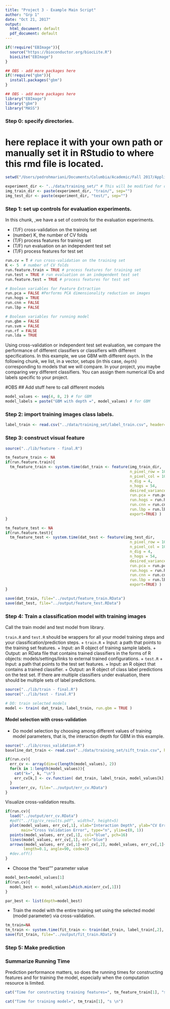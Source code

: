 ```yaml
---
title: "Project 3 - Example Main Script"
author: "Grp 1"
date: "Oct 21, 2017"
output:
  html_document: default
  pdf_document: default
---
```


```r
if(!require("EBImage")){
  source("https://bioconductor.org/biocLite.R")
  biocLite("EBImage")
}

## OBS - add more packages here
if(!require("gbm")){
  install.packages("gbm")
}

## OBS - add more packages here
library("EBImage")
library("gbm")
library("MASS")
```

### Step 0: specify directories.

# here replace it with your own path or manually set it in RStudio to where this rmd file is located.
```r
setwd("/Users/pedrohmariani/Documents/Columbia/Academic/Fall 2017/AppliedDataScience/Projects/TZstatsFolder/Fall2017-project3-fall2017-project3-grp1/doc") 
```

```r
experiment_dir <- "../data/training_set/" # This will be modified for different data sets.
img_train_dir <- paste(experiment_dir, "train/", sep="")
img_test_dir <- paste(experiment_dir, "test/", sep="")
```

### Step 1: set up controls for evaluation experiments.

In this chunk, ,we have a set of controls for the evaluation experiments. 

+ (T/F) cross-validation on the training set
+ (number) K, the number of CV folds
+ (T/F) process features for training set
+ (T/F) run evaluation on an independent test set
+ (T/F) process features for test set

```r
run.cv = T # run cross-validation on the training set
K <- 5  # number of CV folds
run.feature.train = TRUE # process features for training set
run.test = TRUE # run evaluation on an independent test set
run.feature.test = TRUE # process features for test set

# Boolean variables for Feature Extraction
run.pca = FALSE #Performs PCA dimensionality reduction on images
run.hogs = TRUE
run.cnn = FALSE
run.lbp = FALSE

# Boolean variables for running model
run.gbm = FALSE
run.svm = FALSE
run.rf = FALSE
run.lda = TRUE
```

Using cross-validation or independent test set evaluation, we compare the performance of different classifiers or classifiers with different specifications. In this example, we use GBM with different `depth`. In the following chunk, we list, in a vector, setups (in this case, `depth`) corresponding to models that we will compare. In your project, you maybe comparing very different classifiers. You can assign them numerical IDs and labels specific to your project. 

#OBS
## Add stuff here to call different models

```r
model_values <- seq(4, 8, 2) # for GBM
model_labels = paste("GBM with depth =", model_values) # for GBM
```

### Step 2: import training images class labels.

```r
label_train <- read.csv("../data/training_set/label_train.csv", header=T)
```

### Step 3: construct visual feature

```r
source("../lib/feature - final.R")

tm_feature_train <- NA
if(run.feature.train){
  tm_feature_train <- system.time(dat_train <- feature(img_train_dir,
                                                       n_pixel_row = 10,
                                                       n_pixel_col = 10,
                                                       n_dig = 4,
                                                       n_hogs = 54,
                                                       desired_variance = 0.9,
                                                       run.pca = run.pca,
                                                       run.hogs = run.hogs,
                                                       run.cnn = run.cnn, 
                                                       run.lbp = run.lbp,
                                                       export=TRUE) )
}

tm_feature_test <- NA
if(run.feature.test){
  tm_feature_test <- system.time(dat_test <- feature(img_test_dir,
                                                       n_pixel_row = 10,
                                                       n_pixel_col = 10,
                                                       n_dig = 4,
                                                       n_hogs = 54,
                                                       desired_variance = 0.9,
                                                       run.pca = run.pca,
                                                       run.hogs = run.hogs,
                                                       run.cnn = run.cnn, 
                                                       run.lbp = run.lbp,
                                                       export=TRUE) )
}

save(dat_train, file="../output/feature_train.RData")
save(dat_test, file="../output/feature_test.RData")
```

### Step 4: Train a classification model with training images
Call the train model and test model from library. 

`train.R` and `test.R` should be wrappers for all your model training steps and your classification/prediction steps. 
+ `train.R`
  + Input: a path that points to the training set features.
  + Input: an R object of training sample labels.
  + Output: an RData file that contains trained classifiers in the forms of R objects: models/settings/links to external trained configurations.
+ `test.R`
  + Input: a path that points to the test set features.
  + Input: an R object that contains a trained classifier.
  + Output: an R object of class label predictions on the test set. If there are multiple classifiers under evaluation, there should be multiple sets of label predictions. 
```r
source("../lib/train - final.R")
source("../lib/test - final.R")

# DO: train selected models
model <- train( dat_train, label_train, run.gbm = TRUE )

```


#### Model selection with cross-validation
* Do model selection by choosing among different values of training model parameters, that is, the interaction depth for GBM in this example. 
```r
source("../lib/cross_validation.R")
baseline_dat_train <- read.csv("../data/training_set/sift_train.csv", header=T)

if(run.cv){
  err_cv <- array(dim=c(length(model_values), 2))
  for(k in 1:length(model_values)){
    cat("k=", k, "\n")
    err_cv[k,] <- cv.function( dat_train, label_train, model_values[k], K, cv.lda = T)
  }
  save(err_cv, file="../output/err_cv.RData")
}

```

Visualize cross-validation results. 

```r
if(run.cv){
  load("../output/err_cv.RData")
  #pdf("../fig/cv_results.pdf", width=7, height=5)
  plot(model_values, err_cv[,1], xlab="Interaction Depth", ylab="CV Error",
       main="Cross Validation Error", type="n", ylim=c(0, 1))
  points(model_values, err_cv[,1], col="blue", pch=16)
  lines(model_values, err_cv[,1], col="blue")
  arrows(model_values, err_cv[,1]-err_cv[,2], model_values, err_cv[,1]+err_cv[,2], 
        length=0.1, angle=90, code=3)
  #dev.off()
}
```


* Choose the "best"" parameter value
```r
model_best=model_values[1]
if(run.cv){
  model_best <- model_values[which.min(err_cv[,1])]
}

par_best <- list(depth=model_best)
```

* Train the model with the entire training set using the selected model (model parameter) via cross-validation.
```r
tm_train=NA
tm_train <- system.time(fit_train <- train(dat_train, label_train[,2], par_best))
save(fit_train, file="../output/fit_train.RData")
```

### Step 5: Make prediction 
 


### Summarize Running Time

Prediction performance matters, so does the running times for constructing features and for training the model, especially when the computation resource is limited. 
```r
cat("Time for constructing training features=", tm_feature_train[1], "s \n")

cat("Time for training model=", tm_train[1], "s \n")
```
